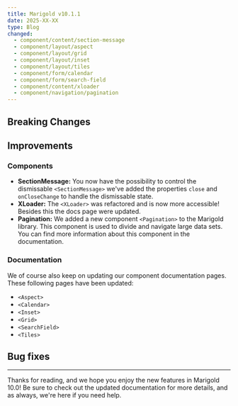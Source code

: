 ```yaml
---
title: Marigold v10.1.1
date: 2025-XX-XX
type: Blog
changed:
  - component/content/section-message
  - component/layout/aspect
  - component/layout/grid
  - component/layout/inset
  - component/layout/tiles
  - component/form/calendar
  - component/form/search-field
  - component/content/xloader
  - component/navigation/pagination
---
```


## Breaking Changes

## Improvements

### Components

- **SectionMessage:** You now have the possibility to control the dismissable `<SectionMessage>` we've added the properties `close` and `onCloseChange` to handle the dismissable state.
- **XLoader:** The `<XLoader>` was refactored and is now more accessible! Besides this the docs page were updated.
- **Pagination:** We added a new component `<Pagination>` to the Marigold library. This component is used to divide and navigate large data sets. You can find more information about this component in the documentation.

### Documentation

We of course also keep on updating our component documentation pages. These following pages have been updated:

- `<Aspect>`
- `<Calendar>`
- `<Inset>`
- `<Grid>`
- `<SearchField>`
- `<Tiles>`

## Bug fixes

---

Thanks for reading, and we hope you enjoy the new features in Marigold 10.0! Be sure to check out the updated documentation for more details, and as always, we're here if you need help.
